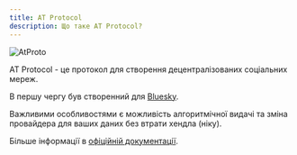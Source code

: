 ```yaml
---
title: AT Protocol
description: Що таке AT Protocol?
---
```


<img src="/images/atproto.png" alt="AtProto" style="max-width: 300px; margin: 0 auto;" />

AT Protocol - це протокол для створення децентралізованих соціальних мереж.

В першу чергу був створенний для [Bluesky](./bluesky).

Важливими особливостями є можливість алгоритмічної видачі та зміна провайдера для ваших даних без втрати хендла (ніку).

Більше інформації в [офіційній документації](https://atproto.com/guides/overview).
